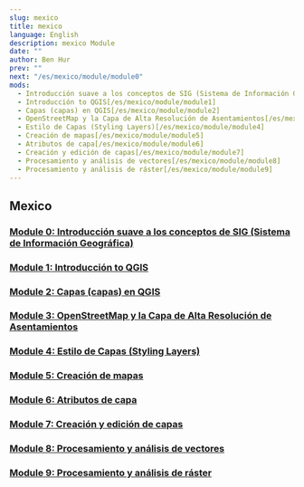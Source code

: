 ```yaml
---
slug: mexico
title: mexico
language: English
description: mexico Module
date: ""
author: Ben Hur
prev: ""
next: "/es/mexico/module/module0"
mods:
  - Introducción suave a los conceptos de SIG (Sistema de Información Geográfica)[/es/mexico/module/module0]
  - Introducción to QGIS[/es/mexico/module/module1]
  - Capas (capas) en QGIS[/es/mexico/module/module2]
  - OpenStreetMap y la Capa de Alta Resolución de Asentamientos[/es/mexico/module/module3]
  - Estilo de Capas (Styling Layers)[/es/mexico/module/module4]
  - Creación de mapas[/es/mexico/module/module5]
  - Atributos de capa[/es/mexico/module/module6]
  - Creación y edición de capas[/es/mexico/module/module7]
  - Procesamiento y análisis de vectores[/es/mexico/module/module8]
  - Procesamiento y análisis de ráster[/es/mexico/module/module9]
---
```



## Mexico

### [Module 0: Introducción suave a los conceptos de SIG (Sistema de Información Geográfica)](/es/mexico/module/module0)
### [Module 1: Introducción to QGIS](/es/mexico/module/module1)
### [Module 2: Capas (capas) en QGIS](/es/mexico/module/module2)
### [Module 3: OpenStreetMap y la Capa de Alta Resolución de Asentamientos](/es/mexico/module/module3)
### [Module 4: Estilo de Capas (Styling Layers)](/es/mexico/module/module4)
### [Module 5: Creación de mapas](/es/mexico/module/module5)
### [Module 6: Atributos de capa](/es/mexico/module/module6)
### [Module 7: Creación y edición de capas](/es/mexico/module/module7)
### [Module 8: Procesamiento y análisis de vectores](/es/mexico/module/module8)
### [Module 9: Procesamiento y análisis de ráster](/es/mexico/module/module9)
<!-- ### [Module 10: QGIS Plugins](/es/mexico/module/module10) -->
